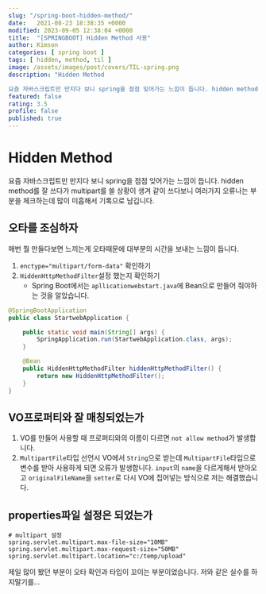 ```yaml
---
slug: "/spring-boot-hidden-method/"
date:   2021-08-23 18:38:35 +0000
modified: 2023-09-05 12:38:04 +0000
title:  "[SPRINGBOOT] Hidden Method 사용"
author: Kimson
categories: [ spring boot ]
tags: [ hidden, method, til ]
image: /assets/images/post/covers/TIL-spring.png
description: "Hidden Method

요즘 자바스크립트만 만지다 보니 spring을 점점 잊어가는 느낌이 듭니다. hidden method를 잘 쓰다가 multipart를 쓸 상황이 생겨 같이 쓰다보니 여러가지 오류나는 부분을 체크하는데 많이 미흡해서 기록으로 남깁니다."
featured: false
rating: 3.5
profile: false
published: true
---
```


# Hidden Method

요즘 자바스크립트만 만지다 보니 spring을 점점 잊어가는 느낌이 듭니다. hidden method를 잘 쓰다가 multipart를 쓸 상황이 생겨 같이 쓰다보니 여러가지 오류나는 부분을 체크하는데 많이 미흡해서 기록으로 남깁니다.

## 오타를 조심하자

매번 뭘 만들다보면 느끼는게 오타때문에 대부분의 시간을 보내는 느낌이 듭니다.

1. `enctype="multipart/form-data"` 확인하기
2. `HiddenHttpMethodFilter`설정 했는지 확인하기
   - Spring Boot에서는 `apllicationwebstart.java`에 Bean으로 만들어 줘야하는 것을 알았습니다.

```java
@SpringBootApplication
public class StartwebApplication {

	public static void main(String[] args) {
		SpringApplication.run(StartwebApplication.class, args);
	}

	@Bean
	public HiddenHttpMethodFilter hiddenHttpMethodFilter() {
		return new HiddenHttpMethodFilter();
	}
}
```

## VO프로퍼티와 잘 매칭되었는가

1. VO를 만들어 사용할 때 프로퍼티와의 이름이 다르면 `not allow method`가 발생합니다.
2. `MultipartFile`타입 선언시 VO에서 `String`으로 받는데 `MultipartFile`타입으로 변수를 받아 사용하게 되면 오류가 발생합니다. `input`의 `name`을 다르게해서 받아오고 `originalFileName`을 `setter`로 다시 VO에 집어넣는 방식으로 저는 해결했습니다.

## properties파일 설정은 되었는가

```properties
# multipart 설정
spring.servlet.multipart.max-file-size="10MB"
spring.servlet.multipart.max-request-size="50MB"
spring.servlet.multipart.location="c:/temp/upload"
```

제일 많이 봤던 부분이 오타 확인과 타입이 꼬이는 부분이었습니다. 저와 같은 실수를 하지말기를...

